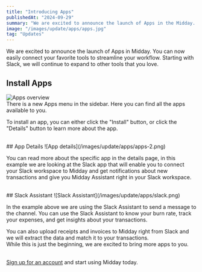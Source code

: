 ```yaml
---
title: "Introducing Apps"
publishedAt: "2024-09-29"
summary: "We are excited to announce the launch of Apps in the Midday. You can now easily connect your favorite tools to streamline your workflow."
image: "/images/update/apps/apps.jpg"
tag: "Updates"
---
```

 
We are excited to announce the launch of Apps in Midday. You can now easily connect your favorite tools to streamline your workflow. Starting with Slack, we will continue to expand to other tools that you love.
<br />

 
## Install Apps
![Apps overview](/images/update/apps/apps-1.png)
<br />
There is a new Apps menu in the sidebar. Here you can find all the apps available to you.

To install an app, you can either click the "Install" button, or click the "Details" button to learn more about the app.

<br />
## App Details
![App details](/images/update/apps/apps-2.png)
<br />

You can read more about the specific app in the details page, in this example we are looking at the Slack app that will enable you to connect your Slack workspace to Midday and get notifications about new transactions and give you Midday Assistant right in your Slack workspace.  


<br/>
## Slack Assistant
![Slack Assistant](/images/update/apps/slack.png)
<br />

In the example above we are using the Slack Assistant to send a message to the channel. You can use the Slack Assistant to know your burn rate, track your expenses, and get insights about your transactions.

You can also upload receipts and invoices to Midday right from Slack and we will extract the data and match it to your transactions.
<br />
While this is just the beginning, we are excited to bring more apps to you.
<br />
<br />

[Sign up for an account](https://app.midday.ai) and start using Midday today.